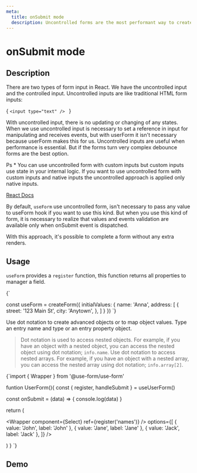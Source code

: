 ```yaml
---
meta:
  title: onSubmit mode
  description: Uncontrolled forms are the most performant way to create react forms. With uncontrolled input values, there is no updating or changing of any states. What you submit is what you get.
---
```




# onSubmit mode

## Description

There are two types of form input in React. We have the uncontrolled input and the controlled input. Uncontrolled inputs are like traditional HTML form inputs:

<CodeBlock language="html">{
`<input type="text" />
`
}</CodeBlock>

With uncontrolled input, there is no updating or changing of any states. When we use uncontrolled input is necessary to set a reference in input for manipulating and receives events, but with userForm it isn't necessary because userForm makes this for us.
Uncontrolled inputs are useful when performance is essential. But if the forms turn very complex debounce forms are the best option.

Ps \* You can use uncontrolled form with custom inputs but custom inputs use state in your internal logic.
If you want to use uncontrolled form with custom inputs and native inputs the uncontrolled approach is applied only native inputs.

[React Docs](https://reactjs.org/docs/forms.html)

By default, `useForm` use uncontrolled form, isn't necessary to pass any value to useForm hook if you want to use this kind.
But when you use this kind of form, it is necessary to realize that values and events validation are available only when onSubmit event is dispatched.

With this approach, it's possible to complete a form without any extra renders.

## Usage

`useForm` provides a `register` function, this function returns all properties to manager a field.

<CodeBlock language="jsx">
  {`

const useForm = createForm({
  initialValues: {
    name: 'Anna',
    address: [
      {
        street: '123 Main St',
        city: 'Anytown',
      },
    ]
  }
})
`}
</CodeBlock>

Use dot notation to create advanced objects or to map object values. Type an entry name and type or an entry property object.

> Dot notation is used to access nested objects. For example, if you have an object with a nested object, you can access the nested object using dot notation; `info.name`.
> Use dot notation to access nested arrays. For example, if you
> have an object with a nested array, you can access the nested array using dot notation;
> `info.array[2]`.

<CodeBlock language="jsx">
{`import { Wrapper } from '@use-form/use-form'

funtion UserForm(){
  const { register, handleSubmit } = useUserForm()

  const onSubmit = (data) => {
    console.log(data)
  }

  return (
    <form onSubmit={handleSubmit(onSubmit)}>
      <Wrapper component={Select} ref={register('names')} />
        options={[
          { value: 'John', label: 'John' },
          { value: 'Jane', label: 'Jane' },
          { value: 'Jack', label: 'Jack' },
        ]}
      />
    </form>
  )
}
`}
</CodeBlock>

## Demo

<Demo url="https://codesandbox.io/embed/useform-onsubmit-jvz1z?fontsize=14&hidenavigation=1&theme=dark" />